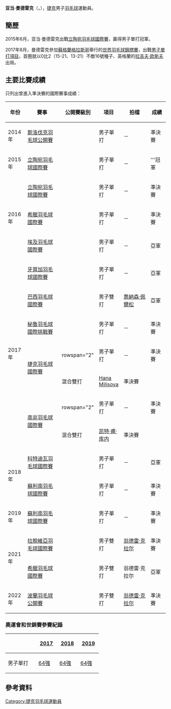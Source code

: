 {{noteTA|G1=Badminton}}
{{Infobox 羽球選手
| playername              = 亚当·曼德雷克<br />{{lang|cs|Adam Mendrek}}
| image                   = 
| size                    = 
| caption                 = 
| birth_name              = 
| date_of_birth           = {{birth_date_and_age|1995|11|14}}
| place_of_birth          = 
| residence               =
| height                  = 
| weight                  = 
| handedness              = 
| country                 = {{CZE}}
| years_intldebut         =
| years_started            = 
| coach                   = 
| event                   = 男子單打、男子雙打
| highest_ranking         = 第190位（男單）
| date_of_highest_ranking = 2015年8月20日<ref name="ranking">[http://bwfcontent.tournamentsoftware.com/ranking/player.aspx?id=11328&player=353119 BWF World Ranking - Ranking of Adam MENDREK (91381)]{{en}}</ref>
| current_ranking         = 第204位（男單）
| date_of_current_ranking = 2016年6月9日<ref>[http://bwfcontent.tournamentsoftware.com/ranking/category.aspx?id=11328&category=472 BWF World Ranking - BWF世界排名榜 (6/9/2016) - Men's singles]{{en}}</ref>
| played                  = 109勝–64負（男單）<br/>38勝–31負（男雙）<br/>8勝–4負（混雙）
| titles                  = 
| bwf_profile             = 5D8E87DE-005C-46F3-9B20-EBB892EB2830
| bwf_id                  = 91381
| updated                 = 2016年6月12日
}}
{{MedalTableTop}}
{{MedalSport | 男子[[羽毛球|羽毛球]]}}
{{MedalCountry | {{CZE}}}}
{{MedalBottom}}
'''亚当·曼德雷克'''（{{lang-cs|'''Adam Mendrek'''}}，{{bd|1995年|11月14日}}），[[捷克|捷克]]男子[[羽毛球|羽毛球]]運動員。

==簡歷==
2015年6月，亚当·曼德雷克出戰[[2015年立陶宛羽毛球國際賽|立陶宛羽毛球國際賽]]，赢得男子單打冠軍。

2017年8月，曼德雷克參加[[蘇格蘭|蘇格蘭]][[格拉斯哥|格拉斯哥]]舉行的[[2017年世界羽毛球錦標賽|世界羽毛球錦標賽]]，出戰[[2017年世界羽毛球錦標賽男子單打項目|男子單打項目]]，首圈就以0比2（15-21、13-21）不敵16號種子、英格蘭的[[拉吉夫·欧斯夫|拉吉夫·欧斯夫]]出局。

==主要比賽成績==
只列出曾進入準決賽的國際賽事成績：
{| class=wikitable style="text-align:center; font-size:small;" 
!width="50"|年份
!width="180"|賽事
!width="80"|公開賽級別
!width="60"|項目
!width="130"|拍檔
!width="50"|成績
|-
!rowspan="1"|2014年
|[[2014年斯洛伐克羽毛球公開賽|斯洛伐克羽毛球公開賽]]
|{{BWFFS}}
|男子單打
|－
|bgcolor="#b8860b"|準決賽
|-
!rowspan="1"|2015年
|[[2015年立陶宛羽毛球國際賽|立陶宛羽毛球國際賽]]
|{{BWFFS}}
|男子單打
|－
|bgcolor="gold"|'''冠軍
|-
!rowspan="3"|2016年
|[[2016年立陶宛羽毛球國際賽|立陶宛羽毛球國際賽]]
|{{BWFFS}}
|男子單打
|－
|bgcolor="#b8860b"|準決賽
|-
|[[2016年希臘羽毛球國際賽|希臘羽毛球國際賽]]
|{{BWFFS}}
|男子單打
|－
|bgcolor="#b8860b"|準決賽
|-
|[[2016年埃及羽毛球國際賽|埃及羽毛球國際賽]]
|{{BWFIS}}
|男子單打
|－
|bgcolor="silver"|亞軍
|-
!rowspan="7"|2017年
|[[2017年牙買加羽毛球國際賽|牙買加羽毛球國際賽]]
|{{BWFIS}}
|男子單打
|－
|bgcolor="silver"|亞軍
|-
|[[2017年巴西羽毛球國際賽|巴西羽毛球國際賽]]
|{{BWFIC}}
|男子雙打
|{{flagicon|GER}} [[喬納森·佩爾松|喬納森·佩爾松]]
|bgcolor="silver"|亞軍
|-
|[[2017年秘魯羽毛球國際挑戰賽|秘魯羽毛球國際挑戰賽]]
|{{BWFIC}}
|男子單打
|－
|bgcolor="#b8860b"|準決賽
|-
|rowspan="2"|[[2017年捷克羽毛球國際賽|捷克羽毛球國際賽]]
|rowspan="2" {{BWFFS}}
|男子單打
|－
|bgcolor="#b8860b"|準決賽
|-
|混合雙打
|[[Hana_Milisova|Hana Milisova]]
|bgcolor="#b8860b"|準決賽
|-
|rowspan="2"|[[2017年南非羽毛球國際賽|南非羽毛球國際賽]]
|rowspan="2" {{BWFIS}}
|男子單打
|－
|bgcolor="#b8860b"|準決賽
|-
|混合雙打
|{{flagicon|MRI}} [[凯特·甫·库内|凯特·甫·库内]]
|bgcolor="#b8860b"|準決賽
|-
!rowspan="2"|2018年
|[[2018年科特迪瓦羽毛球國際賽|科特迪瓦羽毛球國際賽]]
|{{BWFIS}}
|男子單打
|－
|bgcolor="silver"|亞軍
|-
|[[2018年蘇利南羽毛球國際賽|蘇利南羽毛球國際賽]]
|{{BWFIS}}
|男子單打
|－
|bgcolor="#b8860b"|準決賽
|-
!rowspan="1"|2019年
|[[2019年蘇利南羽毛球國際賽|蘇利南羽毛球國際賽]]
|{{BWFIS}}
|男子單打
|－
|bgcolor="#b8860b"|準決賽
|-
!rowspan="2"|2021年
|[[2021年拉脫維亞羽毛球國際賽|拉脫維亞羽毛球國際賽]]
|{{BWFFS}}
|男子雙打
|[[翁德雷·克拉尔|翁德雷·克拉尔]]
|bgcolor="#b8860b"|準決賽
|-
|[[2021年希臘羽毛球國際賽|希臘羽毛球國際賽]]
|{{BWFFS}}
|男子雙打
|翁德雷·克拉尔
|bgcolor="silver"|亞軍
|-
!rowspan="1"|2022年
|[[2022年波蘭羽毛球公開賽|波蘭羽毛球公開賽]]
|{{BWFIC}}
|男子雙打
|[[翁德雷·克拉尔|翁德雷·克拉尔]]
|bgcolor="#b8860b"|準決賽
|}
{{BWF賽事級別索引}}

===奧運會和世錦賽參賽紀錄===
{| class=wikitable style="text-align:center; font-size:small;" 
!
!width="50"|[[2017年世界羽毛球錦標賽|2017]]
!width="50"|[[2018年世界羽毛球錦標賽|2018]]
!width="50"|[[2018年世界羽毛球錦標賽|2019]]
|-
!width="80"|男子單打
|[[2017年世界羽毛球錦標賽男子單打項目|64強]]
|[[2018年世界羽毛球錦標賽男子單打項目|64強]]
|[[2019年世界羽毛球錦標賽男子單打項目|64強]]
|}

== 參考資料 ==
{{Reflist}}

{{DEFAULTSORT:Mendrek, Adam}}
[[Category:捷克羽毛球運動員|Category:捷克羽毛球運動員]]